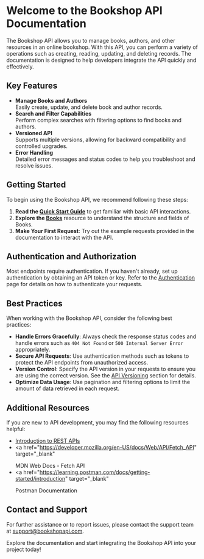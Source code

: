 # Welcome to the Bookshop API Documentation

The Bookshop API allows you to manage books, authors, and other resources in an online bookshop. With this API, you can perform a variety of operations such as creating, reading, updating, and deleting records. The documentation is designed to help developers integrate the API quickly and effectively.

## Key Features

- **Manage Books and Authors**  
  Easily create, update, and delete book and author records.
- **Search and Filter Capabilities**  
  Perform complex searches with filtering options to find books and authors.
- **Versioned API**  
  Supports multiple versions, allowing for backward compatibility and controlled upgrades.
- **Error Handling**  
  Detailed error messages and status codes to help you troubleshoot and resolve issues.

## Getting Started

To begin using the Bookshop API, we recommend following these steps:

1. **Read the [Quick Start Guide](./quick-start-guide)** to get familiar with basic API interactions.
2. **Explore the [Books](./books)** resource to understand the structure and fields of Books.
3. **Make Your First Request**: Try out the example requests provided in the documentation to interact with the API.

## Authentication and Authorization

Most endpoints require authentication. If you haven't already, set up authentication by obtaining an API token or key. Refer to the [Authentication](./authentication) page for details on how to authenticate your requests.

## Best Practices

When working with the Bookshop API, consider the following best practices:

- **Handle Errors Gracefully**: Always check the response status codes and handle errors such as `404 Not Found` or `500 Internal Server Error` appropriately.
- **Secure API Requests**: Use authentication methods such as tokens to protect the API endpoints from unauthorized access.
- **Version Control**: Specify the API version in your requests to ensure you are using the correct version. See the [API Versioning](./versioning) section for details.
- **Optimize Data Usage**: Use pagination and filtering options to limit the amount of data retrieved in each request.

## Additional Resources

If you are new to API development, you may find the following resources helpful:

- <a href="https://restfulapi.net" target="_blank">
    Introduction to REST APIs
  </a>
- <a
    href="https://developer.mozilla.org/en-US/docs/Web/API/Fetch_API"
    target="_blank"
  >
    MDN Web Docs - Fetch API
  </a>
- <a
    href="https://learning.postman.com/docs/getting-started/introduction"
    target="_blank"
  >
    Postman Documentation
  </a>

## Contact and Support

For further assistance or to report issues, please contact the support team at [support@bookshopapi.com](mailto:support@bookshopapi.com).

Explore the documentation and start integrating the Bookshop API into your project today!
